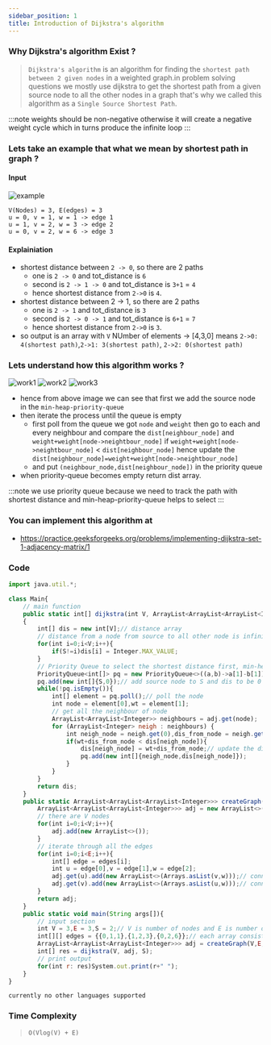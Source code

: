 ```yaml
---
sidebar_position: 1
title: Introduction of Dijkstra's algorithm 
---
```



### Why Dijkstra's algorithm Exist ? 

> `Dijkstra's algorithm` is an algorithm for finding the `shortest path between 2 given nodes` in a weighted graph.in problem solving questions we mostly use dijkstra to get the shortest path from a given source node to all the other nodes in a graph that's why we called this algorithm as a `Single Source Shortest Path`.

:::note
weights should be non-negative otherwise it will create a negative weight cycle which in turns produce the infinite loop
:::

### Lets take an example that what we mean by shortest path in graph ?

#### Input

![example](./image/graph.png)

```
V(Nodes) = 3, E(edges) = 3
u = 0, v = 1, w = 1 -> edge 1
u = 1, v = 2, w = 3 -> edge 2
u = 0, v = 2, w = 6 -> edge 3
```

#### Explainiation

- shortest distance between `2 -> 0`, so there are 2 paths 
    - one is `2 -> 0` and tot_distance is `6`
    - second is `2 -> 1 -> 0` and tot_distance is `3+1` = `4`
    - hence shortest distance from `2->0` is `4`. 
- shortest distance between 2 -> 1, so there are 2 paths
    - one is `2 -> 1` and tot_distance is `3`
    - second is `2 -> 0 -> 1` and tot_distance is `6+1` = `7`
    - hence shortest distance from `2->0` is `3`.
- so output is an array with `V` NUmber of elements -> [4,3,0] means `2->0: 4(shortest path)`,`2->1: 3(shortest path)`, `2->2: 0(shortest path)`  

### Lets understand how this algorithm works ?

![work1](https://share.sketchpad.app/22/609-8795-e57f4c.png)
![work2](https://share.sketchpad.app/22/b08-db8e-858d15.png)
![work3](https://share.sketchpad.app/22/adb-508c-2370bf.png)

- hence from above image we can see that first we add the source node in the `min-heap-priority-queue`
- then iterate the process until the queue is empty
    - first poll from the queue we got `node` and `weight` then go to each and every neighbour and compare the `dist[neighbour_node]` and `weight+weight[node->neightbour_node]` if `weight+weight[node->neightbour_node]` <  `dist[neighbour_node]` hence update the `dist[neighbour_node]=weight+weight[node->neightbour_node]`
    - and put `(neighbour_node,dist[neighbour_node])` in the priority queue
- when priority-queue becomes empty return dist array.

:::note
we use priority queue because we need to track the path with shortest distance and min-heap-priority-queue helps to select
:::

### You can implement this algorithm at

- https://practice.geeksforgeeks.org/problems/implementing-dijkstra-set-1-adjacency-matrix/1


### Code

<Tabs>
<TabItem value="java" label="Java">

```js
import java.util.*;

class Main{
    // main function
    public static int[] dijkstra(int V, ArrayList<ArrayList<ArrayList<Integer>>> adj, int S)
    {
        int[] dis = new int[V];// distance array
        // distance from a node from source to all other node is infinite for now and distance from S to S is 0
        for(int i=0;i<V;i++){
            if(S!=i)dis[i] = Integer.MAX_VALUE;
        }
        // Priority Queue to select the shortest distance first, min-heap-priority-queue
        PriorityQueue<int[]> pq = new PriorityQueue<>((a,b)->a[1]-b[1]);// consist of [node,dis]
        pq.add(new int[]{S,0});// add source node to S and dis to be 0 
        while(!pq.isEmpty()){
            int[] element = pq.poll();// poll the node
            int node = element[0],wt = element[1];
            // get all the neighbour of node
            ArrayList<ArrayList<Integer>> neighbours = adj.get(node);
            for (ArrayList<Integer> neigh : neighbours) {
                int neigh_node = neigh.get(0),dis_from_node = neigh.get(1);
                if(wt+dis_from_node < dis[neigh_node]){
                    dis[neigh_node] = wt+dis_from_node;// update the distance of neigh node
                    pq.add(new int[]{neigh_node,dis[neigh_node]});
                }
            }
        }
        return dis;
    }
    public static ArrayList<ArrayList<ArrayList<Integer>>> createGraph(int V,int E,int[][] edges){
        ArrayList<ArrayList<ArrayList<Integer>>> adj = new ArrayList<>();
        // there are V nodes
        for(int i=0;i<V;i++){
            adj.add(new ArrayList<>());
        }
        // iterate through all the edges
        for(int i=0;i<E;i++){
            int[] edge = edges[i];
            int u = edge[0],v = edge[1],w = edge[2];
            adj.get(u).add(new ArrayList<>(Arrays.asList(v,w)));// connect u to v with weight w
            adj.get(v).add(new ArrayList<>(Arrays.asList(u,w)));// connect v to u with weight w
        }
        return adj;
    }
    public static void main(String args[]){
        // input section
        int V = 3,E = 3,S = 2;// V is number of nodes and E is number of edges, S is source node
        int[][] edges = {{0,1,1},{1,2,3},{0,2,6}};// each array consists of {u,v,w}, note it is undirected graph
        ArrayList<ArrayList<ArrayList<Integer>>> adj = createGraph(V,E,edges);  
        int[] res = dijkstra(V, adj, S);
        // print output
        for(int r: res)System.out.print(r+" ");
    } 
}


```

</TabItem>

<TabItem value="other" label="Other">

```
currently no other languages supported
```

</TabItem>

</Tabs>

### Time Complexity
> `O(Vlog(V) + E)`